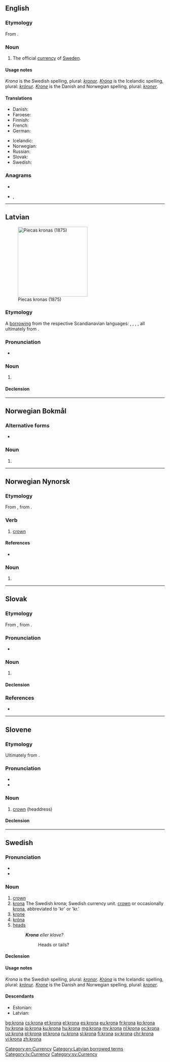 {{also|króna|kröna|kronā}}
==English==
{{wikipedia|Swedish krona}}

===Etymology===
From {{etyl|sv|en}} {{m|sv|krona||crown}}.

===Noun===
{{en-noun|kronor}}

# The official [[currency]] of [[Sweden]].

====Usage notes====
''Krona'' is the Swedish spelling, plural: ''[[kronor]]''. ''[[króna|Króna]]'' is the Icelandic spelling, plural: ''[[krónur]]''. ''[[Krone]]'' is the Danish and Norwegian spelling, plural: ''[[kroner]]''.

====Translations====
{{trans-top|currency}}
* Danish: {{t|da|krone|c}}
* Faroese: {{t|fo|króna|f}}
* Finnish: {{t+|fi|kruunu}}
* French: {{t+|fr|couronne|f}}
* German: {{t+|de|Krone|f}}
{{trans-mid}}
* Icelandic: {{t+|is|króna|f}}
* Norwegian: {{t+|no|krone|m|f}}
* Russian: {{t+|ru|кро́на|f}}
* Slovak: {{t|sk|krona|f}}
* Swedish: {{t+|sv|krona|c}}
{{trans-bottom}}

===Anagrams===
* {{l|en|Akron}}
* {{l|en|koran}}, {{l|en|Koran}}

[[Category:en:Currency]]

----

==Latvian==
[[File:Wermlands enskilda.jpg|220px|thumb|Piecas kronas (1875)]]

===Etymology===
A [[borrowing]] from the respective Scandianavian languages: {{etyl|sv|lv}} {{m|sv|krona}}, {{etyl|da|lv}} {{m|da|krone}}, {{etyl|is|lv}} {{m|is|króna}}, {{etyl|fo|lv}} {{m|fo|króna}}, all ultimately from {{etyl|la|lv}} {{m|la|corōna||crown}}.

===Pronunciation===
* {{lv-IPA|krōːna|level}}
{{audio|lv-riga-krona.ogg|lang=lv}}

===Noun===
{{lv-noun|f|4th}}

# {{l|en|krona}} {{gloss|monetary units of the [[Scandinavian]] [[country|countries]] (Swedish ''krona'', Danish ''krone'', Icelandic ''króna'')}}
#: {{ux|lv|piecas '''kronas'''|five '''krona'''|inline=1}}
#: {{ux|lv|papīra '''krona'''|paper '''krona''' (i.e., bills, banknotes)|inline=1}}
#: {{ux|lv|'''kronas''' kurss|the exchange rate of the '''krona'''|inline=1}}
#: {{ux|lv|grāmata maksā piecas '''kronas'''|the book costs five '''krona'''|inline=1}}

====Declension====
{{lv-decl-noun|kron|a|4th}}

[[Category:Latvian borrowed terms]]
[[Category:lv:Currency]]

----

==Norwegian Bokmål==

===Alternative forms===
* {{l|nb|kronen}}

===Noun===
{{head|nb|noun form|g=m|g2=f}}

# {{inflection of|krone||definite|f|s|lang=nb}}

----

==Norwegian Nynorsk==

===Etymology===
From {{etyl|gml|nn}} {{m|gml|krōne}}, from {{etyl|la|nn}} {{m|la|corōna||crown}}.

===Verb===
{{nn-verb-1|kron}}

# [[crown]]

====References====
* {{R:Dokumentasjonsprosjektet|lang=nn}}

===Noun===
{{head|nn|noun form|g=f}}

# {{singular definite of|krone|lang=nn}}

----

==Slovak==

===Etymology===
From {{der|sk|sv|krona}}, from {{der|sk|la|corōna}}.

===Pronunciation===
* {{IPA|lang=sk|/ˈkrona/|/ˈkruːna/}}

===Noun===
{{sk-noun|g=f|gen=krony|pl=krony|decl=žena}}

# {{lb|sk|numismatics}} {{l|en|krona}} {{qualifier|currency of Sweden}}

====Declension====
{{sk-decl-noun|krona|krony|krone|kronu|krone|kronou|krony|kron|kronám|krony|kronách|kronami}}

===References===
* {{R:SDK}}

----

==Slovene==

===Etymology===
Ultimately from {{etyl|la|sl}} {{m|la|corōna}}.

===Pronunciation===
* {{IPA|lang=sl|/ˈkróːna/}}
* {{sl-tonal|krọ̑na}}

===Noun===
{{sl-noun|króna|f|króne|króne}}

# [[crown]] (headdress)

====Declension====
{{sl-decl-noun-f|krón}}

----

==Swedish==

===Pronunciation===
* {{IPA|/ˈkruːˌna/|lang=sv}}
* {{audio|Sv-krona.ogg|audio|lang=sv}}

===Noun===
{{sv-noun|c}}

# [[crown]]
# [[krona#Engilish|krona]] The Swedish krona; Swedish currency unit. [[crown]] or occasionally [[krona#English|krona]], abbreviated to 'kr' or 'kr.'
# [[krone]] {{qualifier|Danish and Norwegian currencies}}
# [[króna]] {{qualifier|currencies}}
# [[heads]] {{qualifier|of a coin}}
#: '''''Krona''' eller klave?''
#:: Heads or tails?

====Declension====
{{sv-infl-noun-c-or|kron}}

====Usage notes====
''Krona'' is the Swedish spelling, plural: ''[[kronor]]''. ''[[Króna]]'' is the Icelandic spelling, plural: ''[[krónur]]''. ''[[Krone]]'' is the Danish and Norwegian spelling, plural: ''[[kroner]]''.

====Descendants====
* Estonian: {{l|et|kroonu}}
* Latvian: {{l|lv|krona}}

[[Category:sv:Currency]]

[[bg:krona]]
[[cs:krona]]
[[et:krona]]
[[el:krona]]
[[es:krona]]
[[eu:krona]]
[[fr:krona]]
[[ko:krona]]
[[hy:krona]]
[[io:krona]]
[[ku:krona]]
[[hu:krona]]
[[mg:krona]]
[[my:krona]]
[[nl:krona]]
[[oc:krona]]
[[uz:krona]]
[[pl:krona]]
[[pt:krona]]
[[ru:krona]]
[[sl:krona]]
[[fi:krona]]
[[sv:krona]]
[[chr:krona]]
[[vi:krona]]
[[zh:krona]]